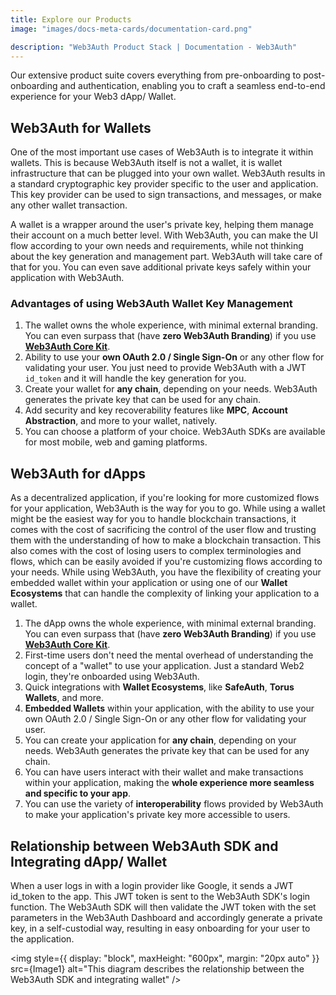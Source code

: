 ```yaml
---
title: Explore our Products
image: "images/docs-meta-cards/documentation-card.png"

description: "Web3Auth Product Stack | Documentation - Web3Auth"
---
```



Our extensive product suite covers everything from pre-onboarding to post-onboarding and
authentication, enabling you to craft a seamless end-to-end experience for your Web3 dApp/ Wallet.

## Web3Auth for Wallets

One of the most important use cases of Web3Auth is to integrate it within wallets. This is because
Web3Auth itself is not a wallet, it is wallet infrastructure that can be plugged into your own
wallet. Web3Auth results in a standard cryptographic key provider specific to the user and
application. This key provider can be used to sign transactions, and messages, or make any other
wallet transaction.

A wallet is a wrapper around the user's private key, helping them manage their account on a much
better level. With Web3Auth, you can make the UI flow according to your own needs and requirements,
while not thinking about the key generation and management part. Web3Auth will take care of that for
you. You can even save additional private keys safely within your application with Web3Auth.

### Advantages of using Web3Auth Wallet Key Management

1. The wallet owns the whole experience, with minimal external branding. You can even surpass that
   (have **zero Web3Auth Branding**) if you use [**Web3Auth Core Kit**](/product/core-kit).
2. Ability to use your **own OAuth 2.0 / Single Sign-On** or any other flow for validating your
   user. You just need to provide Web3Auth with a JWT `id_token` and it will handle the key
   generation for you.
3. Create your wallet for **any chain**, depending on your needs. Web3Auth generates the private key
   that can be used for any chain.
4. Add security and key recoverability features like **MPC**, **Account Abstraction**, and more to
   your wallet, natively.
5. You can choose a platform of your choice. Web3Auth SDKs are available for most mobile, web and
   gaming platforms.

## Web3Auth for dApps

As a decentralized application, if you're looking for more customized flows for your application,
Web3Auth is the way for you to go. While using a wallet might be the easiest way for you to handle
blockchain transactions, it comes with the cost of sacrificing the control of the user flow and
trusting them with the understanding of how to make a blockchain transaction. This also comes with
the cost of losing users to complex terminologies and flows, which can be easily avoided if you're
customizing flows according to your needs. While using Web3Auth, you have the flexibility of
creating your embedded wallet within your application or using one of our **Wallet Ecosystems** that
can handle the complexity of linking your application to a wallet.

1. The dApp owns the whole experience, with minimal external branding. You can even surpass that
   (have **zero Web3Auth Branding**) if you use [**Web3Auth Core Kit**](/product/core-kit).
2. First-time users don't need the mental overhead of understanding the concept of a "wallet" to use
   your application. Just a standard Web2 login, they're onboarded using Web3Auth.
3. Quick integrations with **Wallet Ecosystems**, like **SafeAuth**, **Torus Wallets**, and more.
4. **Embedded Wallets** within your application, with the ability to use your own OAuth 2.0 / Single
   Sign-On or any other flow for validating your user.
5. You can create your application for **any chain**, depending on your needs. Web3Auth generates
   the private key that can be used for any chain.
6. You can have users interact with their wallet and make transactions within your application,
   making the **whole experience more seamless and specific to your app**.
7. You can use the variety of **interoperability** flows provided by Web3Auth to make your
   application's private key more accessible to users.

## Relationship between Web3Auth SDK and Integrating dApp/ Wallet

When a user logs in with a login provider like Google, it sends a JWT id_token to the app. This JWT
token is sent to the Web3Auth SDK's login function. The Web3Auth SDK will then validate the JWT
token with the set parameters in the Web3Auth Dashboard and accordingly generate a private key, in a
self-custodial way, resulting in easy onboarding for your user to the application.

<img
  style={{ display: "block", maxHeight: "600px", margin: "20px auto" }}
  src={Image1}
  alt="This diagram describes the relationship between the Web3Auth SDK and integrating wallet"
/>
